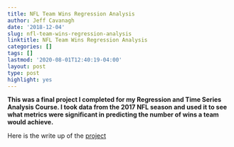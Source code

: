 ```yaml
---
title: NFL Team Wins Regression Analysis
author: Jeff Cavanagh
date: '2018-12-04'
slug: nfl-team-wins-regression-analysis
linktitle: NFL Team Wins Regression Analysis
categories: []
tags: []
lastmod: '2020-08-01T12:40:19-04:00'
layout: post
type: post
highlight: yes
---
```


**This was a final project I completed for my Regression and Time Series Analysis Course. I took data from the 2017 NFL season and used it to see what metrics were significant in predicting the number of wins a team would achieve.**

Here is the write up of the  [project](/projects/NFL_regression.pdf){target="blank"}

